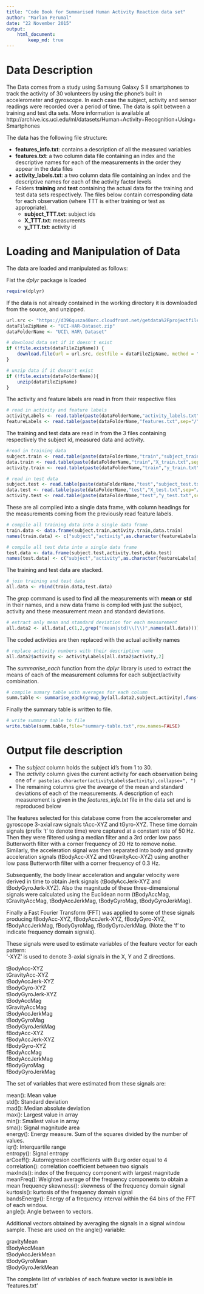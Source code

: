 ```yaml
---
title: "Code Book for Summarised Human Activity Reaction data set"
author: "Marlan Perumal"
date: "22 November 2015"
output: 
    html_document:
        keep_md: true
---
```


Data Description
================
The Data comes from a study using Samsung Galaxy S II smartphones to track the activity of 30 volunteers by using the phone's built in accelerometer and gyroscope. In each case the subject, activity and sensor readings were recorded over a period of time. The data is split between a training and test dta sets. More information is available at http://archive.ics.uci.edu/ml/datasets/Human+Activity+Recognition+Using+Smartphones

The data has the following file structure:

- **features_info.txt**: contains a description of all the measured variables  
- **features.txt**: a two column data file containing an index and the descriptive names for each of the measurements in the order they appear in the data files  
- **activity_labels.txt**: a two column data file containing an index and the descriptive names for each of the activity factor levels  
- Folders **training** and **test** containing the actual data for the training and test data sets respectively. The files below contain corresponding data for each observation (where TTT is either training or test as appropriate).
    + **subject_TTT.txt**: subject ids
    + **X_TTT.txt**: measureents
    + **y_TTT.txt**: activity id

Loading and Manipulation of Data
================================

The data are loaded and manipulated as follows:

Fist the *dplyr* package is loaded
```r
require(dplyr)
```

If the data is not already contained in the working directory it is downloaded from the source, and unzipped.
```r
url.src <- "https://d396qusza40orc.cloudfront.net/getdata%2Fprojectfiles%2FUCI%20HAR%20Dataset.zip"
dataFileZipName <- "UCI-HAR-Dataset.zip"
dataFolderName <- "UCI\ HAR\ Dataset"

# download data set if it doesn't exist
if (!file.exists(dataFileZipName)) {
    download.file(url = url.src, destfile = dataFileZipName, method = "curl")
}

# unzip data if it doesn't exist
if (!file.exists(dataFolderName)){
    unzip(dataFileZipName)
}
```

The activity and feature labels are read in from their respective files
```r
# read in activity and feature labels
activityLabels <- read.table(paste(dataFolderName,"activity_labels.txt",sep="/"),col.names = c("id","activity"))
featureLabels <- read.table(paste(dataFolderName,"features.txt",sep="/"),col.names = c("id","feature"))
```

The training and test data are read in from the 3 files containing respectively the subject id, measured data and activity.
```r
#read in training data
subject.train <- read.table(paste(dataFolderName,"train","subject_train.txt",sep="/"))
data.train <- read.table(paste(dataFolderName,"train","X_train.txt",sep="/"))
activity.train <- read.table(paste(dataFolderName,"train","y_train.txt",sep="/"))

# read in test data
subject.test <- read.table(paste(dataFolderName,"test","subject_test.txt",sep="/"))
data.test <- read.table(paste(dataFolderName,"test","X_test.txt",sep="/"))
activity.test <- read.table(paste(dataFolderName,"test","y_test.txt",sep="/"))
```

These are all compiled into a single data frame, with column headings for the measurements coming from the previously read feature labels.
```r
# compile all training data into a single data frame    
train.data <- data.frame(subject.train,activity.train,data.train)
names(train.data) <- c("subject","activity",as.character(featureLabels[,2]))

# compile all test data into a single data frame    
test.data <- data.frame(subject.test,activity.test,data.test)
names(test.data) <- c("subject","activity",as.character(featureLabels[,2]))
```

The training and test data are stacked.
```r
# join training and test data
all.data <- rbind(train.data,test.data)
```

The *grep* command is used to find all the measurements with **mean** or **std** in their names, and a new data frame is compiled with just the subject, activity and these measurement mean and standard deviations.
```r
# extract only mean and standard deviation for each measurement
all.data2 <- all.data[,c(1,2,grep("(mean|std)\\(\\)",names(all.data)))]
```

The coded activities are then replaced with the actual acitivity names
```r
# replace activity numbers with their descriptive name
all.data2$activity <- activityLabels[all.data2$activity,2]
```

The *summarise_each* function from the *dplyr* library is used to extract the means of each of the measurement columns for each subject/activity combination.
```r
# compile sumary table with averages for each column
summ.table <- summarise_each(group_by(all.data2,subject,activity),funs(mean))
```

Finally the summary table is written to file.
```r
# write summary table to file
write.table(summ.table,file="summary-table.txt",row.names=FALSE)
```

Output file description
=======================

- The *subject* column holds the subject id's from 1 to 30.
- The *activity* column gives the current activity for each observation being one of `r paste(as.character(activityLabels$activity),collapse=", ")`
- The remaining columns give the avearge of the mean and standard deviations of each of the measurements. A description of each measurement is given in the *features_info.txt* file in the data set and is reproduced below


The features selected for this database come from the accelerometer and gyroscope 3-axial raw signals tAcc-XYZ and tGyro-XYZ. These time domain signals (prefix 't' to denote time) were captured at a constant rate of 50 Hz. Then they were filtered using a median filter and a 3rd order low pass Butterworth filter with a corner frequency of 20 Hz to remove noise. Similarly, the acceleration signal was then separated into body and gravity acceleration signals (tBodyAcc-XYZ and tGravityAcc-XYZ) using another low pass Butterworth filter with a corner frequency of 0.3 Hz. 

Subsequently, the body linear acceleration and angular velocity were derived in time to obtain Jerk signals (tBodyAccJerk-XYZ and tBodyGyroJerk-XYZ). Also the magnitude of these three-dimensional signals were calculated using the Euclidean norm (tBodyAccMag, tGravityAccMag, tBodyAccJerkMag, tBodyGyroMag, tBodyGyroJerkMag). 

Finally a Fast Fourier Transform (FFT) was applied to some of these signals producing fBodyAcc-XYZ, fBodyAccJerk-XYZ, fBodyGyro-XYZ, fBodyAccJerkMag, fBodyGyroMag, fBodyGyroJerkMag. (Note the 'f' to indicate frequency domain signals). 

These signals were used to estimate variables of the feature vector for each pattern:  
'-XYZ' is used to denote 3-axial signals in the X, Y and Z directions.

tBodyAcc-XYZ  
tGravityAcc-XYZ  
tBodyAccJerk-XYZ  
tBodyGyro-XYZ  
tBodyGyroJerk-XYZ  
tBodyAccMag  
tGravityAccMag  
tBodyAccJerkMag  
tBodyGyroMag  
tBodyGyroJerkMag  
fBodyAcc-XYZ  
fBodyAccJerk-XYZ  
fBodyGyro-XYZ  
fBodyAccMag  
fBodyAccJerkMag  
fBodyGyroMag  
fBodyGyroJerkMag  

The set of variables that were estimated from these signals are: 

mean(): Mean value  
std(): Standard deviation  
mad(): Median absolute deviation  
max(): Largest value in array  
min(): Smallest value in array  
sma(): Signal magnitude area  
energy(): Energy measure. Sum of the squares divided by the number of values.  
iqr(): Interquartile range   
entropy(): Signal entropy  
arCoeff(): Autorregresion coefficients with Burg order equal to 4  
correlation(): correlation coefficient between two signals  
maxInds(): index of the frequency component with largest magnitude  
meanFreq(): Weighted average of the frequency components to obtain a mean frequency 
skewness(): skewness of the frequency domain signal  
kurtosis(): kurtosis of the frequency domain signal  
bandsEnergy(): Energy of a frequency interval within the 64 bins of the FFT of each window.  
angle(): Angle between to vectors.  

Additional vectors obtained by averaging the signals in a signal window sample. These are used on the angle() variable:

gravityMean  
tBodyAccMean  
tBodyAccJerkMean  
tBodyGyroMean  
tBodyGyroJerkMean  

The complete list of variables of each feature vector is available in 'features.txt'